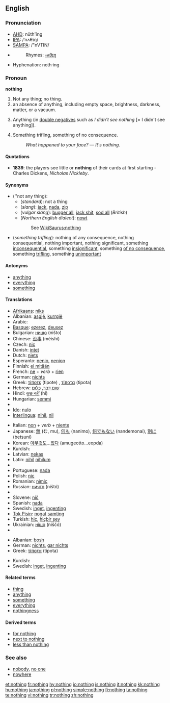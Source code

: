 {{wikipedia|Nothing (disambiguation)}}
==English==

{{rank|part|off|took|162|nothing|God|three|put}}

===Pronunciation===
*[[w:AHD|AHD]]: nŭth'ĭng
*[[w:IPA|IPA]]: /ˈnʌθɪŋ/
*[[w:SAMPA|SAMPA]]: /"nVTIN/
*{{audio|en-us-nothing.ogg|Audio (US)}}
*:Rhymes: [[Rhymes:English:-ʌθɪŋ|-ʌθɪŋ]]
*Hyphenation: noth&middot;ing

===Pronoun===
{{wikipedia}}
'''nothing'''

# Not any thing; no thing.
# an absence of anything, including empty space, brightness, darkness, matter, or a vacuum.
# {{slang}} Anything (in [[double negative]]s such as ''I didn't see nothing'' [= I didn't see anything]).
# Something trifling, something of no consequence.<!--"Something" is needed here to make this a pronoun.-->
#:''What happened to your face?'' &mdash; ''It's nothing.''

====Quotations====
* '''1839''': the players see little or '''nothing''' of their cards at first starting - Charles Dickens, ''Nicholas Nickleby''.

====Synonyms====
*(''not any thing):
**(''standard''): not a thing
**(''slang''): [[jack]], [[nada]], [[zip]]
**(''vulgar slang''): [[bugger all]], [[jack shit]],<!--two words?  hyphenated?--> [[sod all]] (''British'')
**(''Northern English dialect''): [[nowt]]
::See [[WikiSaurus:nothing]]
*(''something trifling''): nothing of any consequence, nothing consequential, nothing important, nothing significant, something [[inconsequential]], something [[insignificant]], something [[of no consequence]], something [[trifling]], something [[unimportant]]

====Antonyms====
*[[anything]]
*[[everything]]
*[[something]]

====Translations====
{{trans-top|not any thing}}
*[[Afrikaans]]: [[niks]]
*Albanian: [[asgjë]], [[kurrgjë]]
*Arabic: {{Arab|[[لا شئ]]}} {{IPAchar|(lā šæy’)}}
*[[Basque]]: [[ezerez]], [[deusez]]
*Bulgarian: [[нищо]] (ništo)
*Chinese: [[没事]] (méishì)
*Czech: [[nic#Czech|nic]]
*Danish: [[intet]]
*Dutch: [[niets]]
*Esperanto: [[nenio]], [[nenion]]
*Finnish: [[ei mitään]]
*French: [[ne]] + ''verb'' + [[rien]]
*German: [[nichts]]
*Greek: [[τίποτε]] (tipote) {{n}}, [[τίποτα]] (tipota) {{n}}
*Hebrew: [[שום דבר|שׁוּם דָּבָר]], [[כלום|כְּלוּם]]
*Hindi: [[कुछ नहीं]] (hi)
*Hungarian: [[semmi]]
*{{trreq|Icelandic}}
*[[Ido]]: [[nulo]]
*[[Interlingua]]: [[nihil]], [[nil]]
{{trans-mid}}
*Italian: [[non#Italian|non]] + ''verb'' + [[niente]]
*Japanese: [[無]] (む, mu), [[何も]] (nanimo), [[何でもない]] (nandemonai), [[別に]] (betsuni)
*Korean: [[아무것도]]...[[없다]] (amugeotto...eopda)
*Kurdish: {{KUchar|[[هیچ]]}}
*Latvian: [[nekas]]
*Latin: [[nihil]] {{n}} {{indeclinable}} [[nihilum]] {{n}}
*{{trreq|Lithuanian}}
*Portuguese: [[nada]]
*Polish: [[nic#Polish|nic]]
*Romanian: [[nimic]]
*Russian: [[ничто|ничто]] (ništó)
*{{trreq|Slovak}}
*Slovene: [[nič]]
*Spanish: [[nada]]
*Swedish: [[inget]], [[ingenting]]
*[[Tok Pisin]]: [[nogat]] [[samting]]
*Turkish: [[hiç]], [[hiçbir şey]]
*Ukrainian: [[ніщо]] (niščó)
*{{trreq|Vietnamese}}
{{trans-bottom}}

{{trans-top|something trifling}}
*Albanian: [[bosh]]
*German: [[nichts]], [[gar nichts]]
*Greek: [[τίποτα]] (tipota) {{n}}
{{trans-mid}}
*Kurdish: {{KUchar|[[هیچ]]}}
*Swedish: [[inget]], [[ingenting]]
{{trans-bottom}}

====Related terms====
*[[thing]]
*[[anything]]
*[[something]]
*[[everything]]
*[[nothingness]]

====Derived terms====
*[[for nothing]]
*[[next to nothing]]
*[[less than nothing]]

===See also===
*[[nobody]], [[no one]]
*[[nowhere]]

[[et:nothing]]
[[fr:nothing]]
[[hy:nothing]]
[[io:nothing]]
[[is:nothing]]
[[it:nothing]]
[[kk:nothing]]
[[hu:nothing]]
[[ja:nothing]]
[[pl:nothing]]
[[simple:nothing]]
[[fi:nothing]]
[[ta:nothing]]
[[te:nothing]]
[[vi:nothing]]
[[tr:nothing]]
[[zh:nothing]]